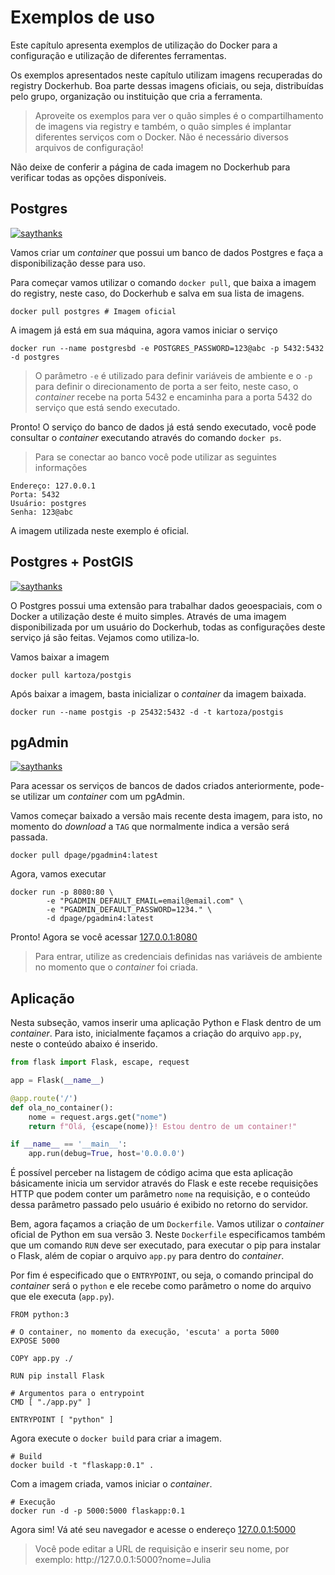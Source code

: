 # Exemplos de uso

Este capítulo apresenta exemplos de utilização do Docker para a configuração e utilização de diferentes ferramentas.

Os exemplos apresentados neste capítulo utilizam imagens recuperadas do registry Dockerhub. Boa parte dessas imagens oficiais, ou seja, distribuídas pelo grupo, organização ou instituição que cria a ferramenta.

> Aproveite os exemplos para ver o quão simples é o compartilhamento de imagens via registry e também, o quão simples é implantar diferentes serviços com o Docker. Não é necessário diversos arquivos de configuração!

Não deixe de conferir a página de cada imagem no Dockerhub para verificar todas as opções disponíveis.

## Postgres

[![saythanks](res/say-thanks-ff69b4.svg)](https://hub.docker.com/_/postgres)

Vamos criar um *container* que possui um banco de dados Postgres e faça a disponibilização desse para uso.

Para começar vamos utilizar o comando `docker pull`, que baixa a imagem do registry, neste caso, do Dockerhub e salva em sua lista de imagens.

```
docker pull postgres # Imagem oficial
```

A imagem já está em sua máquina, agora vamos iniciar o serviço

```
docker run --name postgresbd -e POSTGRES_PASSWORD=123@abc -p 5432:5432 -d postgres
```

> O parâmetro `-e` é utilizado para definir variáveis de ambiente e o `-p` para definir o direcionamento de porta a ser feito, neste caso, o *container* recebe na porta 5432 e encaminha para a porta 5432 do serviço que está sendo executado.

Pronto! O serviço do banco de dados já está sendo executado, você pode consultar o *container* executando através do comando `docker ps`.

> Para se conectar ao banco você pode utilizar as seguintes informações
```
Endereço: 127.0.0.1
Porta: 5432
Usuário: postgres
Senha: 123@abc
```

A imagem utilizada neste exemplo é oficial.

## Postgres + PostGIS

[![saythanks](res/say-thanks-ff69b4.svg)](https://hub.docker.com/r/kartoza/postgis/)

O Postgres possui uma extensão para trabalhar dados geoespaciais, com o Docker a utilização deste é muito simples. Através de uma imagem disponibilizada por um usuário do Dockerhub, todas as configurações deste serviço já são feitas. Vejamos como utiliza-lo.

Vamos baixar a imagem

```
docker pull kartoza/postgis
```

Após baixar a imagem, basta inicializar o *container* da imagem baixada.

```
docker run --name postgis -p 25432:5432 -d -t kartoza/postgis
```

## pgAdmin

[![saythanks](res/say-thanks-ff69b4.svg)](https://hub.docker.com/r/dpage/pgadmin4/)

Para acessar os serviços de bancos de dados criados anteriormente, pode-se utilizar um *container* com um pgAdmin.

Vamos começar baixado a versão mais recente desta imagem, para isto, no momento do *download* a `TAG` que normalmente indica a versão será passada.

```shell
docker pull dpage/pgadmin4:latest
```

Agora, vamos executar

```
docker run -p 8080:80 \
        -e "PGADMIN_DEFAULT_EMAIL=email@email.com" \
        -e "PGADMIN_DEFAULT_PASSWORD=1234." \
        -d dpage/pgadmin4:latest
```

Pronto! Agora se você acessar [127.0.0.1:8080](http://127.0.0.1:8080)

> Para entrar, utilize as credenciais definidas nas variáveis de ambiente no momento que o *container* foi criada.

## Aplicação

Nesta subseção, vamos inserir uma aplicação Python e Flask dentro de um *container*. Para isto, inicialmente façamos a criação do arquivo `app.py`, neste o conteúdo abaixo é inserido.

```python
from flask import Flask, escape, request

app = Flask(__name__)

@app.route('/')
def ola_no_container():
    nome = request.args.get("nome")
    return f"Olá, {escape(nome)}! Estou dentro de um container!"

if __name__ == '__main__':
    app.run(debug=True, host='0.0.0.0')
```

É possível perceber na listagem de código acima que esta aplicação básicamente inicia um servidor através do Flask e este recebe requisições HTTP que podem conter um parâmetro `nome` na requisição, e o conteúdo dessa parâmetro passado pelo usuário é exibido no retorno do servidor.

Bem, agora façamos a criação de um `Dockerfile`. Vamos utilizar o *container* oficial de Python em sua versão 3. Neste `Dockerfile` especificamos também que um comando `RUN` deve ser executado, para executar o pip para instalar o Flask, além de copiar o arquivo `app.py` para dentro do *container*.

Por fim é especificado que o `ENTRYPOINT`, ou seja, o comando principal do *container* será o `python` e ele recebe como parâmetro o nome do arquivo que ele executa (`app.py`).

```shell
FROM python:3

# O container, no momento da execução, 'escuta' a porta 5000
EXPOSE 5000

COPY app.py ./

RUN pip install Flask

# Argumentos para o entrypoint
CMD [ "./app.py" ]

ENTRYPOINT [ "python" ]
```

Agora execute o `docker build` para criar a imagem.

```shell
# Build
docker build -t "flaskapp:0.1" .
```

Com a imagem criada, vamos iniciar o *container*.

```
# Execução
docker run -d -p 5000:5000 flaskapp:0.1
```

Agora sim! Vá até seu navegador e acesse o endereço [127.0.0.1:5000](http://127.0.0.1:5000?nome=seunome)

> Você pode editar a URL de requisição e inserir seu nome, por exemplo: http://127.0.0.1:5000?nome=Julia
